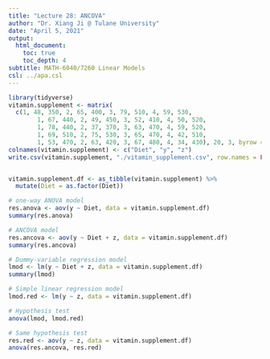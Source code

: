 ```yaml
---
title: "Lecture 28: ANCOVA"
author: "Dr. Xiang Ji @ Tulane University"
date: "April 5, 2021"
output:
  html_document:
    toc: true
    toc_depth: 4  
subtitle: MATH-6040/7260 Linear Models
csl: ../apa.csl
---
```


```R
library(tidyverse)
vitamin.supplement <- matrix(
  c(1, 48, 350, 2, 65, 400, 3, 79, 510, 4, 59, 530, 
		1, 67, 440, 2, 49, 450, 3, 52, 410, 4, 50, 520, 
		1, 78, 440, 2, 37, 370, 3, 63, 470, 4, 59, 520, 
		1, 69, 510, 2, 75, 530, 3, 65, 470, 4, 42, 510, 
		1, 53, 470, 2, 63, 420, 3, 67, 480, 4, 34, 430), 20, 3, byrow = TRUE)
colnames(vitamin.supplement) <- c("Diet", "y", "z")
write.csv(vitamin.supplement, "./vitamin_supplement.csv", row.names = FALSE)


vitamin.supplement.df <- as_tibble(vitamin.supplement) %>%
  mutate(Diet = as.factor(Diet))

# one-way ANOVA model
res.anova <- aov(y ~ Diet, data = vitamin.supplement.df)
summary(res.anova)

# ANCOVA model
res.ancova <- aov(y ~ Diet + z, data = vitamin.supplement.df)
summary(res.ancova)

# Dummy-variable regression model
lmod <- lm(y ~ Diet + z, data = vitamin.supplement.df)
summary(lmod)

# Simple linear regression model
lmod.red <- lm(y ~ z, data = vitamin.supplement.df)

# Hypothesis test
anova(lmod, lmod.red)

# Same hypothesis test
res.red <- aov(y ~ z, data = vitamin.supplement.df)
anova(res.ancova, res.red)
```


